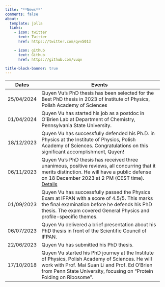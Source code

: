 ```yaml
---
title: "**News**"
comments: false
about:
  template: jolla
  links:
    - icon: twitter
      text: Twitter
      href: https://twitter.com/qvv5013

    - icon: github
      text: Github
      href: https://github.com/vuqv

title-block-banner: true
---
```




<table class="table table-hover responsive-lg">
  <thead>
    <tr class="card-header">
      <th scope="col">Dates</th>
      <th scope="col">Events</th>
    </tr>
  </thead>
  <tbody>
  <tr >
      <td scope="row" class="text-center align-middle">
        25/04/2024
      </td>
      <td class="text-center align-middle">
        Quyen Vu's PhD thesis has been selected for the Best PhD thesis in 2023 of Institute of Physics, Polish Academy of Sciences
      </td>
    </tr>
  <tr >
  <tr >
      <td scope="row" class="text-center align-middle">
        01/04/2024
      </td>
      <td class="text-center align-middle">
        Quyen Vu has started his job as a postdoc in O'Brien Lab at Department of Chemistry, Pennsylvania State University.
      </td>
    </tr>
  <tr >
  <tr >
      <td scope="row" class="text-center align-middle">
        18/12/2023
      </td>
      <td class="text-center align-middle">
        Quyen Vu has successfully defended his Ph.D. in Physics at the Institute of Physics, Polish Academy of Sciences. Congratulations on this significant accomplishment, Quyen!
      </td>
    </tr>
  <tr >
      <td scope="row" class="text-center align-middle">
        06/11/2023
      </td>
      <td class="text-center align-middle">
        Quyen Vu's PhD thesis has received three unanimous, positive reviews, all concurring that it merits distinction.
        He will have a public defense on 18 December 2023 at 2 PM (CEST time).
        [Details](https://www.ifpan.edu.pl/en/activities/doctoral-dissertations/2023/quyen-van-vu.html){target="_blank"}
      </td>
    </tr>

    <tr >
      <td scope="row" class="text-center align-middle">
        01/09/2023
      </td>
      <td class="text-center align-middle">
        Quyen Vu has successfully passed the Physics Exam at IFPAN with a score of 4.5/5. 
        This marks the final examination before he defends his PhD thesis. 
        The exam covered General Physics and profile-specific themes.
      </td>
    </tr>
    
    <tr >
      <td scope="row" class="text-center align-middle">
        06/07/2023 
      </td>
      <td class="text-center align-middle">
        Quyen Vu delivered a brief presentation about his PhD thesis in front of the Scientific Council of IFPAN.
      </td>
    </tr>

    <tr >
      <td scope="row" class="text-center align-middle">
        22/06/2023
      </td>

      <td class="text-center align-middle">
        Quyen Vu has submitted his PhD thesis. 
      </td>
    </tr>

    <tr >
      <td scope="row" class="text-center align-middle">
        17/10/2018
      </td>
      <td class="text-center align-middle">
        Quyen Vu started his PhD journey at the Institute of Physics, Polish Academy of Sciences.
        He will work with Prof. Mai Suan Li and Prof. Ed O'Brien from Penn State University, focusing on "Protein Folding on Ribosome".
      </td>
    </tr>

  </tbody>
</table>

